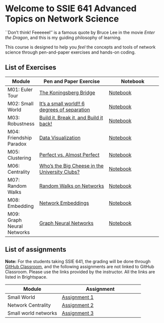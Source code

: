 # Welcome to SSIE 641 Advanced Topics on Network Science {.unnumbered}

``Don't think! Feeeeeel'' is a famous quote by Bruce Lee in the movie *Enter the Dragon*, and this is my guiding philosophy of learning.

This course is designed to help you *feel* the concepts and tools of network science through pen-and-paper exercises and hands-on coding.

## List of Exercises

| Module | Pen and Paper Exercise | Notebook |
|--------|------------------------|------------------|
| M01: Euler Tour | [The Koningsberg Bridge](http://estebanmoro.org/pdf/netsci_for_kids/the_konisberg_bridges.pdf) | [Notebook](/m01-euler_tour/03-exercises.qmd) |
| M02: Small World | [It’s a small world!! 6 degrees of separation](http://estebanmoro.org/pdf/netsci_for_kids/6_degrees_of_separation.pdf) | [Notebook](https://github.com/skojaku/adv-net-sci/tree/main/notebooks/exercise-m02-small-world.ipynb) |
| M03: Robustness | [Build it, Break it, and Build it back!](m03-robustness/pen-and-paper/exercise.pdf) | [Notebook](https://github.com/skojaku/adv-net-sci/tree/main/notebooks/exercise-m03-robustness.ipynb) |
| M04: Friendship Paradox | [Data Visualization](m04-friendship-paradox/pen-and-paper/exercise.pdf) | [Notebook](https://github.com/skojaku/adv-net-sci/tree/main/notebooks/exercise-m04-friendship-paradox.ipynb) |
| M05: Clustering | [Perfect vs. Almost Perfect](m05-clustering/pen-and-paper/exercise.pdf) | [Notebook](https://github.com/skojaku/adv-net-sci/tree/main/notebooks/exercise-m05-clustering.ipynb) |
| M06: Centrality | [Who's the Big Cheese in the University Clubs?](m06-centrality/pen-and-paper/exercise.pdf) | [Notebook](https://github.com/skojaku/adv-net-sci/tree/main/notebooks/exercise-m06-centrality.ipynb) |
| M07: Random Walks | [Random Walks on Networks](m07-random-walks/pen-and-paper/exercise.pdf) | [Notebook](https://github.com/skojaku/adv-net-sci/tree/main/notebooks/exercise-m07-random-walks.ipynb) |
| M08: Embedding | [Network Embeddings](m08-embedding/pen-and-paper/exercise.pdf) | [Notebook](https://github.com/skojaku/adv-net-sci/tree/main/notebooks/exercise-m08-embedding.ipynb) |
| M09: Graph Neural Networks | [Graph Neural Networks](m09-graph-neural-networks/pen-and-paper/exercise.pdf) | [Notebook](https://github.com/skojaku/adv-net-sci/tree/main/notebooks/exercise-m09-graph-neural-net.ipynb) |

## List of assignments

**Note:** For the students taking SSIE 641, the grading will be done through [GitHub Classroom](https://classroom.github.com/), and the following assignments are not linked to GitHub Classroom. Please use the links provided by the instructor. All the links are listed in Brightspace.

| Module | Assignment |
|--------|------------|
| Small World | [Assignment 1](https://github.com/sk-classroom/adv-net-sci-small-world) |
| Network Centrality | [Assignment 2](https://github.com/sk-classroom/adv-net-sci-centrality) |
| Small world networks | [Assignment 3](https://github.com/sk-classroom/adv-net-sci-graph-embedding) |


```tableofcontents
```
